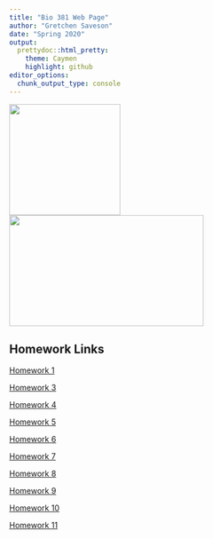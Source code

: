 ```yaml
---
title: "Bio 381 Web Page"
author: "Gretchen Saveson"
date: "Spring 2020"
output: 
  prettydoc::html_pretty:
    theme: Caymen
    highlight: github
editor_options: 
  chunk_output_type: console
---
```

<img src="profile.jpg" width="200" height="200"/>
<img src="pic.jpg" width="350" height="200"/>

## Homework Links 
[Homework 1](Homework 1.html)

[Homework 3](Homework-3.html)

[Homework 4](Homework_4.html)

[Homework 5](Homework_5.html)

[Homework 6](Homework_6.html)

[Homework 7](Homework_7.html)

[Homework 8](Homework_8.html)

[Homework 9](Homework_9.html)

[Homework 10](Homework-10.html)

[Homework 11](Homework-11.html)
